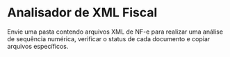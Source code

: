 
# Analisador de XML Fiscal

Envie uma pasta contendo arquivos XML de NF-e para realizar uma análise de sequência numérica, 
verificar o status de cada documento e copiar arquivos específicos.

<AnalisadorXMLTool />
